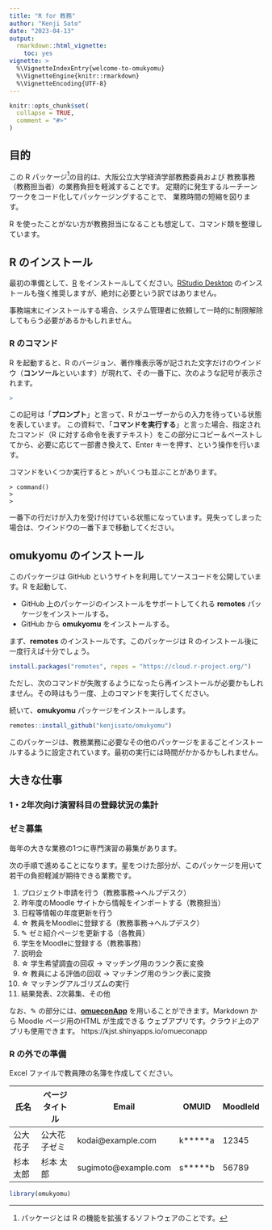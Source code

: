 ```yaml
---
title: "R for 教務"
author: "Kenji Sato"
date: "2023-04-13"
output: 
  rmarkdown::html_vignette:
    toc: yes
vignette: >
  %\VignetteIndexEntry{welcome-to-omukyomu}
  %\VignetteEngine{knitr::rmarkdown}
  %\VignetteEncoding{UTF-8}
---
```


```r
knitr::opts_chunk$set(
  collapse = TRUE,
  comment = "#>"
)
```

## 目的

この R パッケージ^[パッケージとは R の機能を拡張するソフトウェアのことです。]の目的は、大阪公立大学経済学部教務委員および
教務事務（教務担当者）の業務負担を軽減することです。
定期的に発生するルーチーンワークをコード化してパッケージングすることで、
業務時間の短縮を図ります。

R を使ったことがない方が教務担当になることも想定して、コマンド類を整理しています。

## R のインストール

最初の準備として、[R](https://cran.rstudio.com/) をインストールしてください。[RStudio Desktop](https://posit.co/download/rstudio-desktop/) のインストールも強く推奨しますが、絶対に必要という訳ではありません。

事務端末にインストールする場合、システム管理者に依頼して一時的に制限解除してもらう必要があるかもしれません。


### R のコマンド

R を起動すると、R のバージョン、著作権表示等が記された文字だけのウインドウ（**コンソール**といいます）が現れて、その一番下に、次のような記号が表示されます。

```r
> 
```

この記号は「**プロンプト**」と言って、R がユーザーからの入力を待っている状態を表しています。
この資料で、「**コマンドを実行する**」と言った場合、指定されたコマンド（R に対する命令を表すテキスト）をこの部分にコピー＆ペーストしてから、必要に応じて一部書き換えて、Enter キーを押す、という操作を行います。

コマンドをいくつか実行すると `>` がいくつも並ぶことがあります。

```
> command()
>
> 
```

一番下の行だけが入力を受け付けている状態になっています。見失ってしまった場合は、ウインドウの一番下まで移動してください。

## omukyomu のインストール

このパッケージは GitHub というサイトを利用してソースコードを公開しています。R を起動して、

- GitHub 上のパッケージのインストールをサポートしてくれる **remotes** パッケージをインストールする。
- GitHub から **omukyomu** をインストールする。

まず、**remotes** のインストールです。このパッケージは R のインストール後に一度行えば十分でしょう。

```r
install.packages("remotes", repos = "https://cloud.r-project.org/")
```

ただし、次のコマンドが失敗するようになったら再インストールが必要かもしれません。その時はもう一度、上のコマンドを実行してください。

続いて、**omukyomu** パッケージをインストールします。

```r
remotes::install_github("kenjisato/omukyomu")
```

このパッケージは、教務業務に必要なその他のパッケージをまるごとインストールするように設定されています。最初の実行には時間がかかるかもしれません。

## 大きな仕事

### 1・2年次向け演習科目の登録状況の集計



### ゼミ募集

毎年の大きな業務の1つに専門演習の募集があります。

次の手順で進めることになります。星をつけた部分が、このパッケージを用いて若干の負担軽減が期待できる業務です。

1. プロジェクト申請を行う（教務事務→ヘルプデスク）
2. 昨年度のMoodle サイトから情報をインポートする（教務担当）
3. 日程等情報の年度更新を行う
4. ☆ 教員をMoodleに登録する（教務事務→ヘルプデスク）
5. ✎ ゼミ紹介ページを更新する（各教員）
6. 学生をMoodleに登録する（教務事務）
7. 説明会
8. ☆ 学生希望調査の回収 → マッチング用のランク表に変換
9. ☆ 教員による評価の回収 → マッチング用のランク表に変換
10. ☆ マッチングアルゴリズムの実行
11. 結果発表、2次募集、その他

なお、✎ の部分には、[**omueconApp**](https://github.com/kenjisato/omueconApp) を用いることができます。Markdown から Moodle ページ用のHTML が生成できる ウェブアプリです。クラウド上のアプリも使用できます。  https://kjst.shinyapps.io/omueconapp


### R の外での準備



Excel ファイルで教員陣の名簿を作成してください。

| 氏名      | ページタイトル | Email                | OMUID   | MoodleId |
|-----------|----------------|----------------------|---------|----------|
| 公大 花子 | 公大花子ゼミ   | kodai@example.com    | k*****a | 12345    |
| 杉本 太郎 | 杉本 太郎      | sugimoto@example.com | s*****b | 56789    |




```r
library(omukyomu)
```



